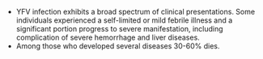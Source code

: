 - YFV infection exhibits a broad spectrum of clinical presentations. Some individuals experienced  a self-limited or mild febrile illness and a significant portion progress to severe manifestation, including complication of severe hemorrhage and liver diseases. 
- Among those who developed several diseases 30-60% dies. 
